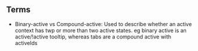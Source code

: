 <ComponentHeading name="active" />

## Terms
- Binary-active vs Compound-active: Used to describe whether an active context
  has twp or more than two active states. eg binary active is an active/!active
  tooltip, whereas tabs are a compound active with activeIds
